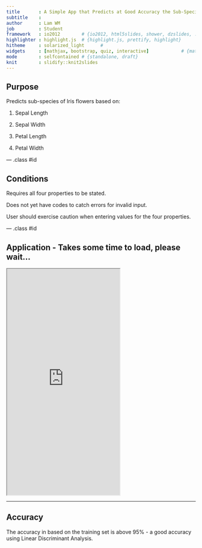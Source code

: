 ```yaml
---
title       : A Simple App that Predicts at Good Accuracy the Sub-Species of Iris Flowers
subtitle    : 
author      : Lam WM
job         : Student
framework   : io2012        # {io2012, html5slides, shower, dzslides, ...}
highlighter : highlight.js  # {highlight.js, prettify, highlight}
hitheme     : solarized_light      # 
widgets     : [mathjax, bootstrap, quiz, interactive]            # {mathjax, quiz, bootstrap}
mode        : selfcontained # {standalone, draft}
knit        : slidify::knit2slides
---
```


## Purpose

Predicts sub-species of Iris flowers based on:

1. Sepal Length

2. Sepal Width

3. Petal Length

4. Petal Width


--- .class #id 

## Conditions

Requires all four properties to be stated.

Does not yet have codes to catch errors for invalid input.

User should exercise caution when entering values for the four properties.

--- .class #id

## Application - Takes some time to load, please wait...

<iframe src = 'http://sardie.shinyapps.io/AssignmentOnGithub' height='600px'></iframe>


---

## Accuracy

The accuracy in based on the training set is above 95% - a good accuracy using Linear Discriminant Analysis.


